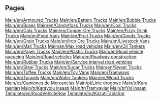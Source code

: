 
== Pages ==
[[Main/en/Armoured Trucks]]
[[Main/en/Battery Trucks]]
[[Main/en/Bubble Trucks]]
[[Main/en/Buses]]
[[Main/en/Candyfloss Trucks]]
[[Main/en/Coal Trucks]]
[[Main/en/Cola Trucks]]
[[Main/en/Copper Ore Trucks]]
[[Main/en/Fizzy Drink Trucks]]
[[Main/en/Food Vans]]
[[Main/en/Fruit Trucks]]
[[Main/en/Goods Trucks]]
[[Main/en/Grain Trucks]]
[[Main/en/Iron Ore Trucks]]
[[Main/en/Livestock Vans]]
[[Main/en/Mail Trucks]]
[[Main/en/Max road vehicles]]
[[Main/en/Oil Tankers]]
[[Main/en/Paper Trucks]]
[[Main/en/Plastic Trucks]]
[[Main/en/Road vehicle queueing]]
[[Main/en/Road vehicles]]
[[Main/en/Roadway construction]]
[[Main/en/Rubber Trucks]]
[[Main/en/Service interval road vehicles]]
[[Main/en/Steel Trucks]]
[[Main/en/Sugar Trucks]]
[[Main/en/Sweet Trucks]]
[[Main/en/Toffee Trucks]]
[[Main/en/Toy Vans]]
[[Main/en/Tramways]]
[[Main/en/Tunnels]]
[[Main/en/Water Tankers]]
[[Main/en/Wood Trucks]]
[[Main/es/Camiones de Mercancías]]
[[Main/pl/Linie drogowe]]
[[Main/tr/Kara taşıtları]]
[[Main/tr/Karayolu inşaatı]]
[[Main/tr/Tramvaylar]]
[[Main/tr/Yol inşaatı]]
[[Template/en/RoadVehicleRow]]
[[Template/hu/KözútiTáblaSor]]

